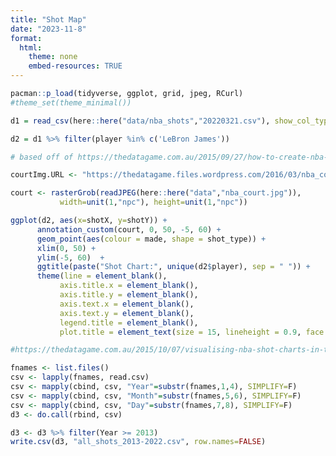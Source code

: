 ```yaml
---
title: "Shot Map"
date: "2023-11-8"
format:
  html: 
    theme: none
    embed-resources: TRUE
---
```


```r
pacman::p_load(tidyverse, ggplot, grid, jpeg, RCurl)
#theme_set(theme_minimal())

```

```r
d1 = read_csv(here::here("data/nba_shots","20220321.csv"), show_col_types = FALSE) 

d2 = d1 %>% filter(player %in% c('LeBron James')) 
```

```r
# based off of https://thedatagame.com.au/2015/09/27/how-to-create-nba-shot-charts-in-r/

courtImg.URL <- "https://thedatagame.files.wordpress.com/2016/03/nba_court.jpg"

court <- rasterGrob(readJPEG(here::here("data","nba_court.jpg")),
           width=unit(1,"npc"), height=unit(1,"npc"))

ggplot(d2, aes(x=shotX, y=shotY)) + 
      annotation_custom(court, 0, 50, -5, 60) +
      geom_point(aes(colour = made, shape = shot_type)) +
      xlim(0, 50) +
      ylim(-5, 60)  +
      ggtitle(paste("Shot Chart:", unique(d2$player), sep = " ")) +
      theme(line = element_blank(),
           axis.title.x = element_blank(),
           axis.title.y = element_blank(),
           axis.text.x = element_blank(),
           axis.text.y = element_blank(),
           legend.title = element_blank(),
           plot.title = element_text(size = 15, lineheight = 0.9, face = "bold"))

```

```r
#https://thedatagame.com.au/2015/10/07/visualising-nba-shot-charts-in-tableau/

fnames <- list.files()
csv <- lapply(fnames, read.csv)
csv <- mapply(cbind, csv, "Year"=substr(fnames,1,4), SIMPLIFY=F)
csv <- mapply(cbind, csv, "Month"=substr(fnames,5,6), SIMPLIFY=F)
csv <- mapply(cbind, csv, "Day"=substr(fnames,7,8), SIMPLIFY=F)
d3 <- do.call(rbind, csv)
```

```r
d3 <- d3 %>% filter(Year >= 2013)
write.csv(d3, "all_shots_2013-2022.csv", row.names=FALSE)
```
```r

```

